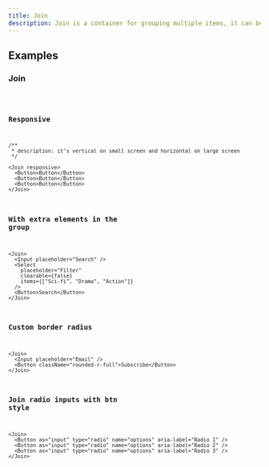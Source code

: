 ```yaml
---
title: Join
description: Join is a container for grouping multiple items, it can be used to group buttons, inputs, or any other element. Join applies border radius to the first and last item. Join can be used to create a horizontal or vertical list of items.
---
```


## Examples

### Join

<code src="./demo/basic.tsx" />

### Responsive

```tsx live
/**
 * description: it's vertical on small screen and horizontal on large screen
 */

<Join responsive>
  <Button>Button</Button>
  <Button>Button</Button>
  <Button>Button</Button>
</Join>
```

### With extra elements in the group

```tsx live
<Join>
  <Input placeholder="Search" />
  <Select
    placeholder="Filter"
    clearable={false}
    items={["Sci-fi", "Drama", "Action"]}
  />
  <Button>Search</Button>
</Join>
```

### Custom border radius

```tsx live
<Join>
  <Input placeholder="Email" />
  <Button className="rounded-r-full">Subscribe</Button>
</Join>
```

### Join radio inputs with btn style

```tsx live
<Join>
  <Button as="input" type="radio" name="options" aria-label="Radio 1" />
  <Button as="input" type="radio" name="options" aria-label="Radio 2" />
  <Button as="input" type="radio" name="options" aria-label="Radio 3" />
</Join>
```
